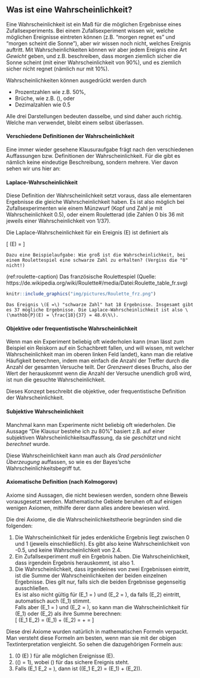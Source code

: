 ## Was ist eine Wahrscheinlichkeit? {#sec-laplace}

Eine Wahrscheinlichkeit ist ein Maß für die möglichen Ergebnisse eines Zufallsexperiments. Bei einem Zufallsexperiment wissen wir, welche möglichen Ereignisse eintreten können (z.B. "morgen regnet es" und "morgen scheint die Sonne"), aber wir wissen noch nicht, welches Ereignis auftritt. Mit Wahrscheinlichkeiten können wir aber jedem Ereignis eine Art *Gewicht* geben, und z.B. beschreiben, dass morgen ziemlich sicher die Sonne scheint (mit einer Wahrscheinlichkeit von 90%), und es ziemlich sicher nicht regnet (nämlich nur mit 10%).

Wahrscheinlichkeiten können ausgedrückt werden durch

- Prozentzahlen wie z.B. 50%,
- Brüche, wie z.B. \(\frac{1}{2}\), oder
- Dezimalzahlen wie 0.5

Alle drei Darstellungen bedeuten dasselbe, und sind daher auch richtig. Welche man verwendet, bleibt einem selbst überlassen.

#### Verschiedene Definitionen der Wahrscheinlichkeit {-}

Eine immer wieder gesehene Klausuraufgabe frägt nach den verschiedenen Auffassungen bzw. Definitionen der Wahrscheinlichkeit. Für die gibt es nämlich keine eindeutige Beschreibung, sondern mehrere. Vier davon sehen wir uns hier an:

#### Laplace-Wahrscheinlichkeit {-}

Diese Definition der Wahrscheinlichkeit setzt voraus, dass alle elementaren Ergebnisse die gleiche Wahrscheinlichkeit haben. Es ist also möglich bei Zufallsexperimenten wie einem Münzwurf (Kopf und Zahl je mit Wahrscheinlichkeit 0.5), oder einem Rouletterad (die Zahlen 0 bis 36 mit jeweils einer Wahrscheinlichkeit von 1/37).

Die Laplace-Wahrscheinlichkeit für ein Ereignis \(E\) ist definiert als

\[ \mathbb{P}(E) = \frac{\text{Anzahl der "}\mathrm{g\ddot{u}nstigen}\text{" Ergebnisse}}{\text{Anzahl aller } \mathrm{m\ddot{o}glichen}\text{ Ergebnisse}} \]

```exercise
Dazu eine Beispielaufgabe: Wie groß ist die Wahrscheinlichkeit, bei einem Roulettespiel eine schwarze Zahl zu erhalten? (Vergiss die "0" nicht!)
```

(ref:roulette-caption) Das französische Roulettespiel (Quelle: https://de.wikipedia.org/wiki/Roulette#/media/Datei:Roulette_table_fr.svg)

```r
knitr::include_graphics("img/pictures/Roulette_frz.png")
```

```solution
Das Ereignis \(E =\) "schwarze Zahl" hat 18 Ergebnisse. Insgesamt gibt es 37 mögliche Ergebnisse. Die Laplace-Wahrscheinlichkeit ist also \(\mathbb{P}(E) = \frac{18}{37} = 48.6\%\).
```

#### Objektive oder frequentistische Wahrscheinlichkeit {-}

Wenn man ein Experiment beliebig oft wiederholen kann (man lässt zum Beispiel ein Reiskorn auf ein Schachbrett fallen, und will wissen, mit welcher Wahrscheinlichkeit man im oberen linken Feld landet), kann man die relative Häufigkeit berechnen, indem man einfach die Anzahl der Treffer durch die Anzahl der gesamten Versuche teilt. Der *Grenzwert* dieses Bruchs, also der Wert der herauskommt wenn die Anzahl der Versuche unendlich groß wird, ist nun die gesuchte Wahrscheinlichkeit.

Dieses Konzept beschreibt die objektive, oder frequentistische Definition der Wahrscheinlichkeit.

#### Subjektive Wahrscheinlichkeit {-}

Manchmal kann man Experimente nicht beliebig oft wiederholen. Die Aussage "Die Klausur bestehe ich zu 80%" basiert z.B. auf einer subjektiven Wahrscheinlichkeitsauffassung, da sie *geschätzt* und nicht *berechnet* wurde.

Diese Wahrscheinlichkeit kann man auch als *Grad persönlicher Überzeugung* auffassen, so wie es der Bayes'sche Wahrscheinlichkeitsbegriff tut.

#### Axiomatische Definition (nach Kolmogorov) {-}

Axiome sind Aussagen, die nicht bewiesen werden, sondern ohne Beweis vorausgesetzt werden. Mathematische Gebiete beruhen oft auf einigen wenigen Axiomen, mithilfe derer dann alles andere bewiesen wird.

Die drei Axiome, die die Wahrscheinlichkeitstheorie begründen sind die folgenden:

1. Die Wahrscheinlichkeit für jedes erdenkliche Ergebnis liegt zwischen 0 und 1 (jeweils einschließlich). Es gibt also keine Wahrscheinlichkeit von -0.5, und keine Wahrscheinlichkeit von 2.4.
2. Ein Zufallsexperiment *muß* ein Ergebnis haben. Die Wahrscheinlichkeit, dass irgendein Ergebnis herauskommt, ist also 1.
3. Die Wahrscheinlichkeit, dass irgendeines von zwei Ergebnissen eintritt, ist die Summe der Wahrscheinlichkeiten der beiden einzelnen Ergebnisse. Dies gilt nur, falls sich die beiden Ergebnisse gegenseitig ausschließen.  
Es ist also nicht gültig für \(E_1 = \text{Der }\mathrm{W\ddot{u}rfel}\text{ zeigt eine gerade Zahl}\) und \(E_2 = \text{Der }\mathrm{W\ddot{u}rfel}\text{ zeigt die 4}\), da falls \(E_2\) eintritt, automatisch auch \(E_1\) stimmt.  
Falls aber \(E_1 = \text{Der }\mathrm{W\ddot{u}rfel}\text{ zeigt eine gerade Zahl}\) und \(E_2 = \text{Der }\mathrm{W\ddot{u}rfel}\text{ zeigt die 1}\), so kann man die Wahrscheinlichkeit für \(E_1\) oder \(E_2\) als ihre Summe berechnen:  
\[ \mathbb{P}(E_1 \text{ oder } E_2) = \mathbb{P}(E_1) + \mathbb{P}(E_2) = \frac{3}{6} + \frac{1}{6} = \frac{4}{6} \]

Diese drei Axiome wurden natürlich in mathematischen Formeln verpackt. Man versteht diese Formeln am besten, wenn man sie mit der obigen Textinterpretation vergleicht. So sehen die dazugehörigen Formeln aus:

1. \(0 \leq \mathbb{P}(E) \leq 1\) für alle möglichen Ereignisse \(E\).
2. \(\mathbb{P}(\Omega) = 1\), wobei \(\Omega\) für das sichere Ereignis steht.
3. Falls \(E_1 \cap E_2 = \emptyset\), dann ist \(\mathbb{P}(E_1 \cup E_2) = \mathbb{P}(E_1) + \mathbb{P}(E_2)\).

